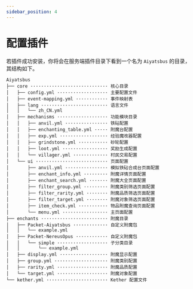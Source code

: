 ```yaml
---
sidebar_position: 4
---
```


# 配置插件
若插件成功安装，你将会在服务端插件目录下看到一个名为 `Aiyatsbus` 的目录，其结构如下。
```
Aiyatsbus
├── core ····························· 核心目录
│   ├── config.yml ··················· 主要配置文件
│   ├── event-mapping.yml ············ 事件映射表
│   ├── lang ························· 语言文件
│   │   └── zh_CN.yml
│   ├── mechanisms ··················· 功能模块目录
│   │   ├── anvil.yml ················ 铁砧配置
│   │   ├── enchanting_table.yml ····· 附魔台配置
│   │   ├── exp.yml ·················· 经验魔改器配置
│   │   ├── grindstone.yml ··········· 砂轮配置
│   │   ├── loot.yml ················· 奖励生成配置
│   │   └── villager.yml ············· 村民交易配置
│   └── ui ··························· 页面配置
│       ├── anvil.yml ················ 模拟铁砧合成台页面配置
│       ├── enchant_info.yml ········· 附魔详情页面配置
│       ├── enchant_search.yml ······· 附魔大全页面配置
│       ├── filter_group.yml ········· 附魔类别筛选页面配置
│       ├── filter_rarity.yml ········ 附魔品质筛选页面配置
│       ├── filter_target.yml ········ 附魔对象筛选页面配置
│       ├── item_check.yml ··········· 物品附魔查询页面配置
│       └── menu.yml ················· 主页面配置
├── enchants ························· 附魔目录
│   ├── Packet-Aiyatsbus ············· 自定义附魔包
│   │   └── example.yml
│   ├── Packet-NereusOpus ············ 自定义附魔包
│   │   └── simple ··················· 子分类目录
│   │       └── example.yml
│   ├── display.yml ·················· 附魔显示配置
│   ├── group.yml ···················· 附魔类别配置
│   ├── rarity.yml ··················· 附魔品质配置
│   └── target.yml ··················· 附魔对象配置
└── kether.yml ······················· Kether 配置文件
```